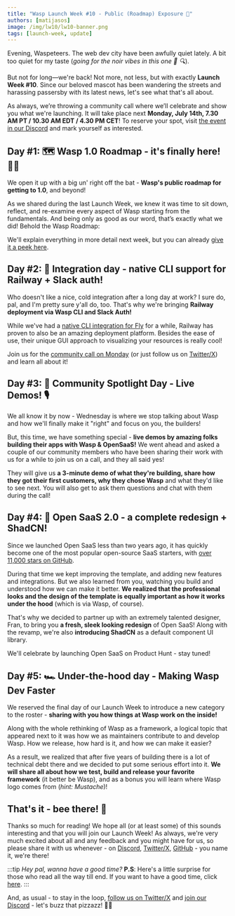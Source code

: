 ```yaml
---
title: "Wasp Launch Week #10 - Public (Roadmap) Exposure 🧥"
authors: [matijasos]
image: /img/lw10/lw10-banner.png
tags: [launch-week, update]
---
```




<ImgWithCaption
    alt="Launch Week 10 is here"
    source="img/lw10/lw10-banner.png"
/>


Evening, Waspeteers. The web dev city have been awfully quiet lately. A bit too quiet for my taste (*going for the noir vibes in this one 🧥 🔍*).

But not for long—we're back! Not more, not less, but with exactly **Launch Week #10**. Since our beloved mascot has been wandering the streets and harassing passersby with its latest news, let's see what that's all about.

<ImgWithCaption
    alt="Not on my watch"
    source="img/lw10/noir-detective.gif"
    caption="Not in my city, Boi. I'll catch you and put you back in the hole you crawled from (GitHub repo, I guess?)"
/>

As always, we’re throwing a community call where we’ll celebrate and show you what we're launching. It will take place next **Monday, July 14th, 7.30 AM PT / 10.30 AM EDT / 4.30 PM CET**! To reserve your spot, visit [the event in our Discord](https://discord.gg/XxgYf7U9?event=1391784909349326869) and mark yourself as interested.

<ImgWithCaption
    alt="Event instructions"
    source="img/lw10/lw10-instructions.png"
    caption="Click it. Or are you scared, punk?"
/>

## **Day #1: 🗺️ Wasp 1.0 Roadmap** - it's finally here! 🎉🎉

We open it up with a big un' right off the bat - **Wasp's public roadmap for getting to 1.0**, and beyond!

As we shared during the last Launch Week, we knew it was time to sit down, reflect, and re-examine every aspect of Wasp starting from the fundamentals. And being only as good as our word, that’s exactly what we did! Behold the Wasp Roadmap:

<ImgWithCaption
    alt="Wasp Roadmap"
    source="img/lw10/wasp-roadmap.png"
/>

We'll explain everything in more detail next week, but you can already [give it a peek here](https://github.com/orgs/wasp-lang/projects/5/views/1).

## **Day #2: 🧩 Integration day** - native CLI support for Railway + Slack auth!

<ImgWithCaption
    alt="Railway CLI"
    source="img/lw10/railway-deploy-cmd.png"
/>

Who doesn't like a nice, cold integration after a long day at work? I sure do, pal, and I'm pretty sure y'all do, too. That's why we're bringing **Railway deployment via Wasp CLI and Slack Auth!**

While we've had a [native CLI integration for Fly](/docs/deployment/deployment-methods/wasp-deploy/fly) for a while, Railway has proven to also be an amazing deployment platform. Besides the ease of use, their unique GUI approach to visualizing your resources is really cool!

<ImgWithCaption
    alt="Railway PR merged"
    source="img/lw10/railway-merged.png"
    caption="All merged up and ready for you to enjoy. 🍺"
/>

Join us for the [community call on Monday](https://discord.gg/XxgYf7U9?event=1391784909349326869) (or just follow us on [Twitter/X](https://x.com/WaspLang)) and learn all about it!

## **Day #3: 🔦 Community Spotlight Day** - Live Demos! 🎙️

<ImgWithCaption
    alt="Build with Wasp tweet"
    source="img/lw10/monty-twitter.png"
    width="500px"
/>

We all know it by now - Wednesday is where we stop talking about Wasp and how we'll finally make it "right" and focus on you, the builders!

But, this time, we have something special - **live demos by amazing folks building their apps with Wasp & OpenSaaS!** We went ahead and asked a couple of our community members who have been sharing their work with us for a while to join us on a call, and they all said yes!

They will give us **a 3-minute demo of what they're building, share how they got their first customers, why they chose Wasp** and what they'd like to see next. You will also get to ask them questions and chat with them during the call!

## **Day #4: 🎨 Open SaaS 2.0** - a complete redesign + ShadCN!

<ImgWithCaption
    alt="Open SaaS redesign"
    source="img/lw10/open-saas-redesign.jpeg"
    caption="A sneak peek of the upcoming redesign!"
/>

Since we launched Open SaaS less than two years ago, it has quickly become one of the most popular open-source SaaS starters, with [over 11,000 stars on GitHub](https://github.com/wasp-lang/open-saas).

During that time we kept improving the template, and adding new features and integrations. But we also learned from you, watching you build and understood how we can make it better. **We realized that the professional looks and the design of the template is equally important as how it works under the hood** (which is via Wasp, of course).

That's why we decided to partner up with an extremely talented designer, Fran, to bring you **a fresh, sleek looking redesign** of Open SaaS! Along with the revamp, we're also **introducing ShadCN** as a default component UI library.

We'll celebrate by launching Open SaaS on Product Hunt - stay tuned!

## **Day #5: 🏎️ Under-the-hood day** - Making Wasp Dev Faster

<ImgWithCaption
    alt="Thirty speed"
    source="img/lw10/thirty-speed.jpg"
    caption="Thirty... speed. If you remember this, you're old (I know, me too)."
/>

We reserved the final day of our Launch Week to introduce a new category to the roster - **sharing with you how things at Wasp work on the inside!**

Along with the whole rethinking of Wasp as a framework, a logical topic that appeared next to it was how we as maintainers contribute to and develop Wasp. How we release, how hard is it, and how we can make it easier?

As a result, we realized that after five years of building there is a lot of technical debt there and we decided to put some serious effort into it. **We will share all about how we test, build and release your favorite framework** (it better be Wasp), and as a bonus you will learn where Wasp logo comes from (*hint: Mustache*)!

## That's it - bee there! 🐝

<ImgWithCaption
    alt="See you"
    source="img/lw10/words.gif"
    caption="Keeping the noir vibes going (sorry)."
/>

Thanks so much for reading! We hope all (or at least some) of this sounds interesting and that you will join our Launch Week! As always, we're very much excited about all and any feedback and you might have for us, so please share it with us whenever - on [Discord](https://discord.com/invite/rzdnErX), [Twitter/X](https://x.com/WaspLang), [GitHub](https://github.com/wasp-lang/wasp) - you name it, we're there!

:::tip *Hey pal, wanna have a good time?*
**P.S**: Here's a little surprise for those who read all the way till end. If you want to have a good time, click [here](https://wasp-lw-tickets-client.fly.dev/).
:::

And, as usual - to stay in the loop, [follow us on Twitter/X](https://twitter.com/WaspLang) and [join our Discord](https://discord.gg/rzdnErX) - let's buzz that pizzazz! 🐝🐝
